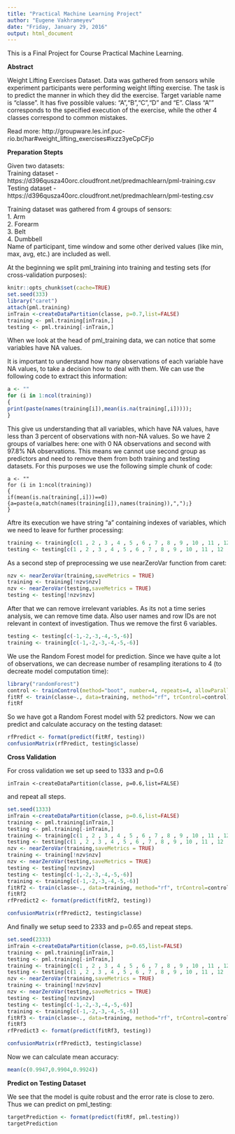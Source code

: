 ```yaml
---
title: "Practical Machine Learning Project"
author: "Eugene Vakhrameyev"
date: "Friday, January 29, 2016"
output: html_document
---
```


This is a Final Project for Course Practical Machine Learning.

**Abstract**

Weight Lifting Exercises Dataset.
Data was gathered from sensors while experiment participants were performing weight lifting exercise. The task is to predict the manner in which they did the exercise.
Target variable name is "classe". It has five possible values: "A","B","C","D" and "E". Class "A"" corresponds to the specified execution of the exercise, while the other 4 classes correspond to common mistakes.

Read more: http://groupware.les.inf.puc-rio.br/har#weight_lifting_exercises#ixzz3yeCpCFjo

**Preparation Stepts**

Given two datasets:  
Training dataset - https://d396qusza40orc.cloudfront.net/predmachlearn/pml-training.csv  
Testing dataset - https://d396qusza40orc.cloudfront.net/predmachlearn/pml-testing.csv

Training dataset was gathered from 4 groups of sensors:  
1. Arm  
2. Forearm  
3. Belt  
4. Dumbbell  
<!-- See Figure 1.  -->
Name of participant, time window and some other derived values (like min, max, avg, etc.) are included as well.

<!--
![Figure 1](K:\work\coursera\PracticalMachineLearning\on-body-sensing-schema-resized.png) 
-->

At the beginning we split pml_training into training and testing sets (for cross-validation purposes):
```r
knitr::opts_chunk$set(cache=TRUE)
set.seed(333)
library("caret")
attach(pml.training)
inTrain <-createDataPartition(classe, p=0.7,list=FALSE)
training <- pml.training[inTrain,]
testing <- pml.training[-inTrain,]
```
When we look at the head of pml_training data, we can notice that some variables have NA values. 

It is important to understand how many observations of each variable have NA values, to take a decision how to deal with them. We can use the following code to extract this information:
```r
a <- ""
for (i in 1:ncol(training))
{
print(paste(names(training[i]),mean(is.na(training[,i]))));
}
```
This give us understanding that all variables, which have NA values, have less than 3 percent of observations with non-NA values. So we have 2 groups of varialbes here: one with 0 NA observations and second with 97.8% NA observations. This means we cannot use second group as predictors and need to remove them from both training and testing datasets.
For this purposes we use the following simple chunk of code: 
```
a <- ""
for (i in 1:ncol(training))
{
if(mean(is.na(training[,i]))==0) {a=paste(a,match(names(training[i]),names(training)),",");}
}
```
Aftre its execution we have string "a" containing indexes of variables, which we need to leave for further processing:
```r
training <- training[c(1 , 2 , 3 , 4 , 5 , 6 , 7 , 8 , 9 , 10 , 11 , 12 , 13 , 14 , 15 , 16 , 17 , 20 , 23 , 26 , 37 , 38 , 39 , 40 , 41 , 42 , 43 , 44 , 45 , 46 , 47 , 48 , 49 , 60 , 61 , 62 , 63 , 64 , 65 , 66 , 67 , 68 , 69 , 70 , 71 , 72 , 73 , 74 , 84 , 85 , 86 , 87 , 88 , 89 , 90 , 91 , 92 , 95 , 98 , 101 , 102 , 113 , 114 , 115 , 116 , 117 , 118 , 119 , 120 , 121 , 122 , 123 , 124 , 125 , 126 , 127 , 128 , 129 , 130 , 133 , 136 , 139 , 140 , 151 , 152 , 153 , 154 , 155 , 156 , 157 , 158 , 159 , 160)]
testing <- testing[c(1 , 2 , 3 , 4 , 5 , 6 , 7 , 8 , 9 , 10 , 11 , 12 , 13 , 14 , 15 , 16 , 17 , 20 , 23 , 26 , 37 , 38 , 39 , 40 , 41 , 42 , 43 , 44 , 45 , 46 , 47 , 48 , 49 , 60 , 61 , 62 , 63 , 64 , 65 , 66 , 67 , 68 , 69 , 70 , 71 , 72 , 73 , 74 , 84 , 85 , 86 , 87 , 88 , 89 , 90 , 91 , 92 , 95 , 98 , 101 , 102 , 113 , 114 , 115 , 116 , 117 , 118 , 119 , 120 , 121 , 122 , 123 , 124 , 125 , 126 , 127 , 128 , 129 , 130 , 133 , 136 , 139 , 140 , 151 , 152 , 153 , 154 , 155 , 156 , 157 , 158 , 159 , 160)]
```
As a second step of preprocessing we use nearZeroVar function from caret:
```r
nzv <- nearZeroVar(training,saveMetrics = TRUE)
training <- training[!nzv$nzv]
nzv <- nearZeroVar(testing,saveMetrics = TRUE)
testing <- testing[!nzv$nzv]
```
After that we can remove irrelevant variables. As its not a time series analysis, we can remove time data. Also user names and row IDs are not relevant in context of investigation. Thus we remove the first 6 variables.
```r
testing <- testing[c(-1,-2,-3,-4,-5,-6)]
training <- training[c(-1,-2,-3,-4,-5,-6)]
```
We use the Random Forest model for prediction. Since we have quite a lot of observations, we can decrease number of resampling iterations to 4 (to decreate model computation time):

```r
library("randomForest")
control <- trainControl(method="boot", number=4, repeats=4, allowParallel = TRUE)
fitRf <- train(classe~., data=training, method="rf", trControl=control)
fitRf
```
So we have got a Random Forest model with 52 predictors. Now we can predict and calculate accuracy on the testing dataset:
```r
rfPredict <- format(predict(fitRf, testing))
confusionMatrix(rfPredict, testing$classe)
```

**Cross Validation**  

For cross validation we set up seed to 1333 and p=0.6 
```
inTrain <-createDataPartition(classe, p=0.6,list=FALSE)
```
and repeat all steps. 
```r
set.seed(1333)
inTrain <-createDataPartition(classe, p=0.6,list=FALSE)
training <- pml.training[inTrain,]
testing <- pml.training[-inTrain,]
training <- training[c(1 , 2 , 3 , 4 , 5 , 6 , 7 , 8 , 9 , 10 , 11 , 12 , 13 , 14 , 15 , 16 , 17 , 20 , 23 , 26 , 37 , 38 , 39 , 40 , 41 , 42 , 43 , 44 , 45 , 46 , 47 , 48 , 49 , 60 , 61 , 62 , 63 , 64 , 65 , 66 , 67 , 68 , 69 , 70 , 71 , 72 , 73 , 74 , 84 , 85 , 86 , 87 , 88 , 89 , 90 , 91 , 92 , 95 , 98 , 101 , 102 , 113 , 114 , 115 , 116 , 117 , 118 , 119 , 120 , 121 , 122 , 123 , 124 , 125 , 126 , 127 , 128 , 129 , 130 , 133 , 136 , 139 , 140 , 151 , 152 , 153 , 154 , 155 , 156 , 157 , 158 , 159 , 160)]
testing <- testing[c(1 , 2 , 3 , 4 , 5 , 6 , 7 , 8 , 9 , 10 , 11 , 12 , 13 , 14 , 15 , 16 , 17 , 20 , 23 , 26 , 37 , 38 , 39 , 40 , 41 , 42 , 43 , 44 , 45 , 46 , 47 , 48 , 49 , 60 , 61 , 62 , 63 , 64 , 65 , 66 , 67 , 68 , 69 , 70 , 71 , 72 , 73 , 74 , 84 , 85 , 86 , 87 , 88 , 89 , 90 , 91 , 92 , 95 , 98 , 101 , 102 , 113 , 114 , 115 , 116 , 117 , 118 , 119 , 120 , 121 , 122 , 123 , 124 , 125 , 126 , 127 , 128 , 129 , 130 , 133 , 136 , 139 , 140 , 151 , 152 , 153 , 154 , 155 , 156 , 157 , 158 , 159 , 160)]
nzv <- nearZeroVar(training,saveMetrics = TRUE)
training <- training[!nzv$nzv]
nzv <- nearZeroVar(testing,saveMetrics = TRUE)
testing <- testing[!nzv$nzv]
testing <- testing[c(-1,-2,-3,-4,-5,-6)]
training <- training[c(-1,-2,-3,-4,-5,-6)]
fitRf2 <- train(classe~., data=training, method="rf", trControl=control)
fitRf2
rfPredict2 <- format(predict(fitRf2, testing))
```
```r
confusionMatrix(rfPredict2, testing$classe)
```


And finally we setup seed to 2333 and p=0.65 and repeat steps.
```r
set.seed(2333)
inTrain <-createDataPartition(classe, p=0.65,list=FALSE)
training <- pml.training[inTrain,]
testing <- pml.training[-inTrain,]
training <- training[c(1 , 2 , 3 , 4 , 5 , 6 , 7 , 8 , 9 , 10 , 11 , 12 , 13 , 14 , 15 , 16 , 17 , 20 , 23 , 26 , 37 , 38 , 39 , 40 , 41 , 42 , 43 , 44 , 45 , 46 , 47 , 48 , 49 , 60 , 61 , 62 , 63 , 64 , 65 , 66 , 67 , 68 , 69 , 70 , 71 , 72 , 73 , 74 , 84 , 85 , 86 , 87 , 88 , 89 , 90 , 91 , 92 , 95 , 98 , 101 , 102 , 113 , 114 , 115 , 116 , 117 , 118 , 119 , 120 , 121 , 122 , 123 , 124 , 125 , 126 , 127 , 128 , 129 , 130 , 133 , 136 , 139 , 140 , 151 , 152 , 153 , 154 , 155 , 156 , 157 , 158 , 159 , 160)]
testing <- testing[c(1 , 2 , 3 , 4 , 5 , 6 , 7 , 8 , 9 , 10 , 11 , 12 , 13 , 14 , 15 , 16 , 17 , 20 , 23 , 26 , 37 , 38 , 39 , 40 , 41 , 42 , 43 , 44 , 45 , 46 , 47 , 48 , 49 , 60 , 61 , 62 , 63 , 64 , 65 , 66 , 67 , 68 , 69 , 70 , 71 , 72 , 73 , 74 , 84 , 85 , 86 , 87 , 88 , 89 , 90 , 91 , 92 , 95 , 98 , 101 , 102 , 113 , 114 , 115 , 116 , 117 , 118 , 119 , 120 , 121 , 122 , 123 , 124 , 125 , 126 , 127 , 128 , 129 , 130 , 133 , 136 , 139 , 140 , 151 , 152 , 153 , 154 , 155 , 156 , 157 , 158 , 159 , 160)]
nzv <- nearZeroVar(training,saveMetrics = TRUE)
training <- training[!nzv$nzv]
nzv <- nearZeroVar(testing,saveMetrics = TRUE)
testing <- testing[!nzv$nzv]
testing <- testing[c(-1,-2,-3,-4,-5,-6)]
training <- training[c(-1,-2,-3,-4,-5,-6)]
fitRf3 <- train(classe~., data=training, method="rf", trControl=control)
fitRf3
rfPredict3 <- format(predict(fitRf3, testing))
```
```r
confusionMatrix(rfPredict3, testing$classe)
```

Now we can calculate mean accuracy:
```r
mean(c(0.9947,0.9904,0.9924))
```

**Predict on Testing Dataset**  

We see that the model is quite robust and the error rate is close to zero. Thus we can predict on pml_testing:
```r
targetPrediction <- format(predict(fitRf, pml.testing))
targetPrediction
```
<!-- Note that the `echo = FALSE` parameter was added to the code chunk to prevent printing of the R code that generated the plot.-->
